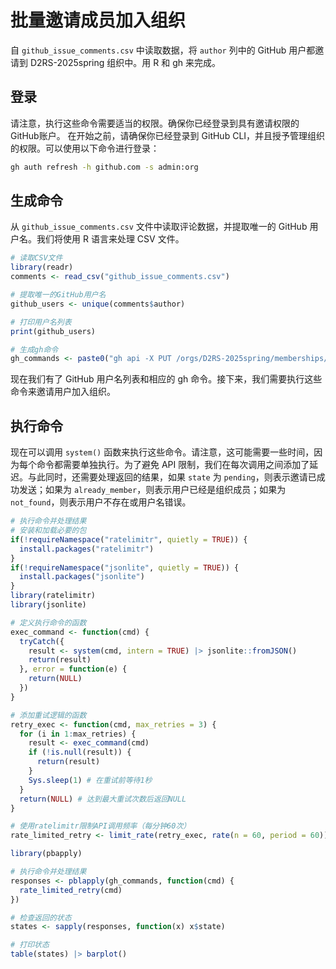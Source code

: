 # 批量邀请成员加入组织

自 `github_issue_comments.csv` 中读取数据，将 `author` 列中的 GitHub 用户都邀请到 D2RS-2025spring 组织中。用 R 和 gh 来完成。

## 登录

请注意，执行这些命令需要适当的权限。确保你已经登录到具有邀请权限的GitHub账户。
在开始之前，请确保你已经登录到 GitHub CLI，并且授予管理组织的权限。可以使用以下命令进行登录：

```bash
gh auth refresh -h github.com -s admin:org
```

## 生成命令

从 `github_issue_comments.csv` 文件中读取评论数据，并提取唯一的 GitHub 用户名。我们将使用 R 语言来处理 CSV 文件。

```r
# 读取CSV文件
library(readr)
comments <- read_csv("github_issue_comments.csv")

# 提取唯一的GitHub用户名
github_users <- unique(comments$author)

# 打印用户名列表
print(github_users)

# 生成gh命令
gh_commands <- paste0("gh api -X PUT /orgs/D2RS-2025spring/memberships/", github_users, " -f role=member")
```

现在我们有了 GitHub 用户名列表和相应的 gh 命令。接下来，我们需要执行这些命令来邀请用户加入组织。

## 执行命令

现在可以调用 `system()` 函数来执行这些命令。请注意，这可能需要一些时间，因为每个命令都需要单独执行。为了避免 API 限制，我们在每次调用之间添加了延迟。与此同时，还需要处理返回的结果，如果 `state` 为 `pending`，则表示邀请已成功发送；如果为 `already_member`，则表示用户已经是组织成员；如果为 `not_found`，则表示用户不存在或用户名错误。

```r
# 执行命令并处理结果
# 安装和加载必要的包
if(!requireNamespace("ratelimitr", quietly = TRUE)) {
  install.packages("ratelimitr")
}
if(!requireNamespace("jsonlite", quietly = TRUE)) {
  install.packages("jsonlite")
}
library(ratelimitr)
library(jsonlite)

# 定义执行命令的函数
exec_command <- function(cmd) {
  tryCatch({
    result <- system(cmd, intern = TRUE) |> jsonlite::fromJSON()
    return(result)
  }, error = function(e) {
    return(NULL)
  })
}

# 添加重试逻辑的函数
retry_exec <- function(cmd, max_retries = 3) {
  for (i in 1:max_retries) {
    result <- exec_command(cmd)
    if (!is.null(result)) {
      return(result)
    }
    Sys.sleep(1) # 在重试前等待1秒
  }
  return(NULL) # 达到最大重试次数后返回NULL
}

# 使用ratelimitr限制API调用频率（每分钟60次）
rate_limited_retry <- limit_rate(retry_exec, rate(n = 60, period = 60))

library(pbapply)

# 执行命令并处理结果
responses <- pblapply(gh_commands, function(cmd) {
  rate_limited_retry(cmd)
})

# 检查返回的状态
states <- sapply(responses, function(x) x$state)

# 打印状态
table(states) |> barplot()
```